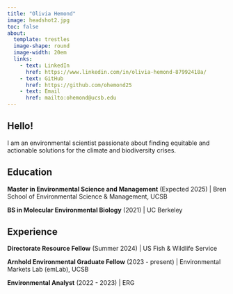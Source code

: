 ```yaml
---
title: "Olivia Hemond"
image: headshot2.jpg
toc: false
about:
  template: trestles
  image-shape: round
  image-width: 20em
  links: 
    - text: LinkedIn
      href: https://www.linkedin.com/in/olivia-hemond-87992418a/
    - text: GitHub
      href: https://github.com/ohemond25
    - text: Email
      href: mailto:ohemond@ucsb.edu
---
```


## Hello! 

I am an environmental scientist passionate about finding equitable and actionable solutions for the climate and biodiversity crises.

## Education

**Master in Environmental Science and Management** (Expected 2025) \| Bren School of Environmental Science & Management, UCSB

**BS in Molecular Environmental Biology** (2021) \| UC Berkeley

## Experience

**Directorate Resource Fellow** (Summer 2024) \| US Fish & Wildlife Service

**Arnhold Environmental Graduate Fellow** (2023 - present) \| Environmental Markets Lab (emLab), UCSB

**Environmental Analyst** (2022 - 2023) \| ERG
